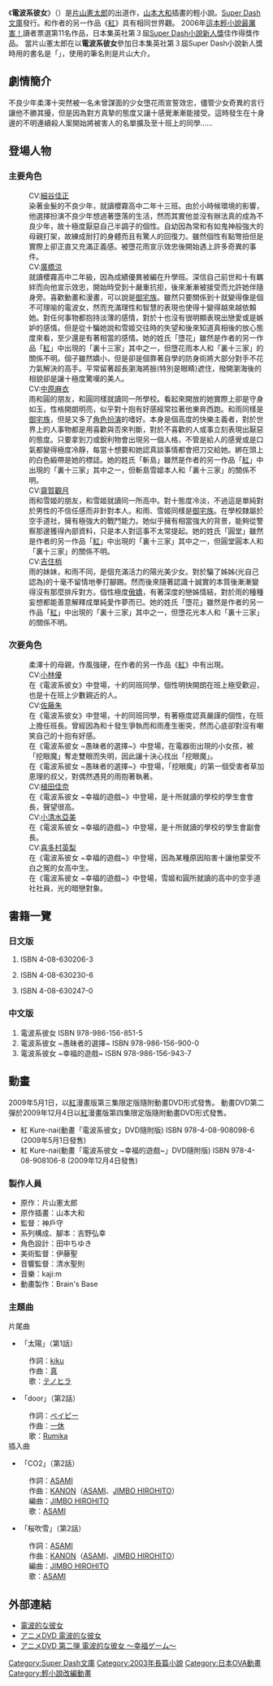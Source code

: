 {{unfinished}}
 
{{Infobox animanga/Headerofja
|title=電波系彼女
|image=
|size=
|japanese=電波的な彼女
|english= 
|kana=でんぱてきなかのじょ  
|romaji= Denpateki na Kanojyo
|genre= 動作
}}
{{Infobox animanga/Novel
|輕小說= 1
|作者= 片山憲太郎
|插圖= 山本大和
|出版社= {{flagicon|Japan}} [[集英社|集英社]]<br/>{{flagicon|Taiwan}} [[青文出版社|青文出版社]]
|連載雜誌=
|label=[[Super_Dash文庫|Super Dash文庫]]
|發售日=
|開始= 
|結束= 
|冊數= 3集
|其他= 
}}
{{Infobox animanga/Footerofja}}

《'''電波系彼女'''》（'''{{lang|ja|電波的な彼女（でんぱてきなかのじょ）}}'''）是[[片山憲太郎|片山憲太郎]]的出道作，[[山本大和|山本大和]]插畫的輕小說。[[Super_Dash文庫|Super Dash文庫]]發行。和作者的另一作品《[[紅_(小說)|紅]]》具有相同世界觀。
2006年[[這本輕小說最厲害！|這本輕小說最厲害！]]讀者票選第11名作品，日本集英社第３屆[[Super_Dash小說新人獎|Super Dash小說新人獎]]佳作得獎作品。
當片山憲太郎在以'''電波系彼女'''參加日本集英社第３屆Super Dash小說新人獎時用的書名是「{{lang|ja|電波日和（でんぱびより）}}」，使用的筆名則是片山大介。

==劇情簡介==
不良少年柔澤十突然被一名未曾謀面的少女墮花雨宣誓效忠，儘管少女奇異的言行讓他不勝其擾，但是因為對方真摯的態度又讓十感覺漸漸能接受。這時發生在十身邊的不明連續殺人案開始將被害人的名單擴及至十班上的同學……

==登場人物==
===主要角色===
;{{nihongo|柔澤 十|柔沢ジュウ（じゅうざわ じゅう）|Juzawa Ju|}}
:CV:[[細谷佳正|細谷佳正]]
:染著金髮的不良少年，就讀櫻霧高中二年十三班。由於小時候環境的影響，他選擇扮演不良少年想過著墮落的生活，然而其實他並沒有辦法真的成為不良少年，故十極度厭惡自己半調子的個性。自幼因為常和有如鬼神般強大的母親打架，故練成耐打的身體而且有驚人的回復力。雖然個性有點彆扭但是實際上卻正直又充滿正義感。被墮花雨宣示效忠後開始遇上許多奇異的事件。
;{{nihongo|墮花 雨|堕花 雨（おちばな あめ）|Ochibana Ame|}}
:CV:[[廣橋涼|廣橋涼]]
:就讀櫻霧高中二年級，因為成績優異被編在升學班。深信自己前世和十有羈絆而向他宣示效忠，開始時受到十嚴重抗拒，後來漸漸被接受而允許她伴隨身旁。喜歡動畫和漫畫，可以說是[[御宅族|御宅族]]。雖然只要關係到十就變得像是個不可理喻的電波女，然而充滿理性和智慧的表現也使得十變得越來越依賴她。對任何事物都抱持淡薄的感情，對於十也沒有很明顯表現出戀愛或是嫉妒的感情。但是從十騙她說和雪姬交往時的失望和後來知道真相後的放心態度來看，至少還是有著相當的感情。她的姓氏「墮花」雖然是作者的另一作品「[[紅_(小說)|紅]]」中出現的「裏十三家」其中之一，但墮花雨本人和「裏十三家」的關係不明。個子雖然嬌小，但是卻是個靠著自學的防身術將大部分對手不花力氣解決的高手。平常留著超長瀏海將臉(特別是眼睛)遮住，撥開瀏海後的相貌卻是讓十極度驚嘆的美人。
;{{nihongo|斬島雪姬|斬島雪姫（きりしま ゆきひめ）|Kirishima Yukihime|}}
:CV:[[中原麻衣|中原麻衣]]
:雨和圓的朋友，和圓同樣就讀同一所學校。看起來開放的她實際上卻是守身如玉，性格開朗明亮，似乎對十抱有好感經常拉著他東奔西跑。和雨同樣是[[御宅族|御宅族]]，但是又多了[[角色扮演|角色扮演]]的嗜好。本身是個高度的快樂主義者，對於世界上的人事物都是用喜歡與否來判斷，對於不喜歡的人或事立刻表現出厭惡的態度。只要拿到刀或銳利物會出現另一個人格，不管是給人的感覺或是口氣都變得極度冷靜，每當十想要和她認真談事情都會把刀交給她。綁在頭上的白色緞帶是她的標誌。她的姓氏「斬島」雖然是作者的另一作品「[[紅_(小說)|紅]]」中出現的「裏十三家」其中之一，但斬島雪姬本人和「裏十三家」的關係不明。
;{{nihongo|圓堂 圓|円堂 円（えんどう まどか）|Endou Madoka|}}
:CV:[[齋賀觀月|齋賀觀月]]
:雨和雪姬的朋友，和雪姬就讀同一所高中。對十態度冷淡，不過這是單純對於男性的不信任感而非針對本人。和雨、雪姬同樣是[[御宅族|御宅族]]。在學校隸屬於空手道社，擁有極強大的戰鬥能力。她似乎擁有相當強大的背景，能夠從警察那邊獲得內部資料，只是本人對這事不太常提起。她的姓氏「圓堂」雖然是作者的另一作品「[[紅_(小說)|紅]]」中出現的「裏十三家」其中之一，但圓堂圓本人和「裏十三家」的關係不明。
;{{nihongo|墮花 光|堕花 光（おちばな ひかる）|Ochibana Hikaru|}}
:CV:[[吉住梢|吉住梢]]
:雨的妹妹，和雨不同，是個充滿活力的陽光美少女。對於騙了姊姊(光自己認為)的十毫不留情地拳打腳踢。然而後來隨著認識十誠實的本質後漸漸變得沒有那麼排斥對方。個性極度[[傲嬌|傲嬌]]，有著深度的戀姊情結，對於雨的種種妄想都能善意解釋成單純愛作夢而已。她的姓氏「墮花」雖然是作者的另一作品「[[紅_(小說)|紅]]」中出現的「裏十三家」其中之一，但墮花光本人和「裏十三家」的關係不明。

===次要角色===
;{{nihongo|柔澤紅香|柔沢紅香（じゅうざわ べにか）|Juzawa Benika|}}
:柔澤十的母親，作風強硬，在作者的另一作品《[[紅_(小說)|紅]]》中有出現。 
;{{nihongo|紗月美夜|紗月美夜（さつき みや）|Satsuki Miya|}}
:CV:[[小林優|小林優]]
:在《電波系彼女》中登場，十的同班同學，個性明快開朗在班上極受歡迎，也是十在班上少數親近的人。
;{{nihongo|藤嶋香奈子|藤嶋香奈子（ふじしま かなこ）|Fujishima Kanako|}}
:CV:[[佐藤朱|佐藤朱]]
:在《電波系彼女》中登場，十的同班同學，有著極度認真嚴謹的個性，在班上擔任班長。曾經因為和十發生爭執而和雨產生衝突，然而心底卻對沒有嘲笑自己的十抱有好感。
;{{nihongo|鏡味櫻|鏡味桜（かがみ さくら）||}}
:在《電波系彼女 ~愚昧者的選擇~》中登場，在電器街出現的小女孩，被「挖眼魔」奪走雙眼而失明，因此讓十決心找出「挖眼魔」。
;{{nihongo|草加聖司|草加聖司（くさか せいじ）||}}
:在《電波系彼女 ~愚昧者的選擇~》中登場，「挖眼魔」的第一個受害者草加恵理的叔父，對偶然遇見的雨抱著執著。
;{{nihongo|白石香里|白石香里（しらいし かおり）|Shiraishi Kaori|}}
:CV:[[植田佳奈|植田佳奈]]
:在《電波系彼女 ~幸福的遊戲~》中登場，是十所就讀的學校的學生會會長，聲望很高。  
;{{nihongo|綾瀨一子|綾瀬一子（あやせ いちこ）|Ayase Ichiko|}}
:CV:[[小清水亞美|小清水亞美]]
:在《電波系彼女 ~幸福的遊戲~》中登場，是十所就讀的學校的學生會副會長。 
;{{nihongo|廣瀨奈緒|広瀬奈緒（ひろせ　なお）|Hirose Nao|}}
:CV:[[喜多村英梨|喜多村英梨]]
:在《電波系彼女 ~幸福的遊戲~》中登場，因為某種原因陷害十讓他蒙受不白之冤的女高中生。
;{{nihongo|伊吹秀平|伊吹秀平（いぶき しゅうへい）||}}
:在《電波系彼女 ~幸福的遊戲~》中登場，雪姬和圓所就讀的高中的空手道社社員，光的暗戀對象。

==書籍一覽==
===日文版===
#{{lang|ja|電波的な彼女}}ISBN 4-08-630206-3
#{{lang|ja|電波的な彼女 〜愚か者の選択〜 }}ISBN 4-08-630230-6
#{{lang|ja|電波的な彼女 〜幸福ゲーム〜}}ISBN 4-08-630247-0

===中文版===
#電波系彼女  ISBN 978-986-156-851-5
#電波系彼女 ~愚昧者的選擇~ ISBN 978-986-156-900-0
#電波系彼女 ~幸福的遊戲~ ISBN 978-986-156-943-7

==動畫==
2009年5月1日，以[[紅_(小說)|紅]]漫畫版第三集限定版隨附動畫DVD形式發售。
動畫DVD第二彈於2009年12月4日以[[紅_(小說)|紅]]漫畫版第四集限定版隨附動畫DVD形式發售。
*紅 Kure-nai(動畫「電波系彼女」DVD隨附版) ISBN 978-4-08-908098-6 (2009年5月1日發售)
*紅 Kure-nai(動畫「電波系彼女 ~幸福的遊戲~」DVD隨附版) ISBN 978-4-08-908106-8 (2009年12月4日發售) 

===製作人員===
*原作：片山憲太郎 
*原作插畫：山本大和 
*監督：神戶守
*系列構成、腳本：吉野弘幸
*角色設計：田中ちゆき
*美術監督：伊藤聖
*音響監督：清水聖則
*音樂：kaji:m
*動畫製作：Brain's Base

===主題曲===
;片尾曲
*「太陽」（第1話）
:作詞：[[kiku|kiku]]
:作曲：[[真|真]]
:歌：[[テノヒラ|テノヒラ]]
*「door」（第2話）
:作詞：[[ぺイピー|ぺイピー]]
:作曲：[[一休|一休]]
:歌：[[Rumika|Rumika]]
;插入曲
*「CO2」（第2話）
:作詞：[[ASAMI|ASAMI]]
:作曲：[[KANON|KANON]]（[[ASAMI|ASAMI]]、[[JIMBO_HIROHITO|JIMBO HIROHITO]]）
:編曲：[[JIMBO_HIROHITO|JIMBO HIROHITO]]
:歌：[[ASAMI|ASAMI]]
*「桜吹雪」（第2話）
:作詞：[[ASAMI|ASAMI]]
:作曲：[[KANON|KANON]]（[[ASAMI|ASAMI]]、[[JIMBO_HIROHITO|JIMBO HIROHITO]]）
:編曲：[[JIMBO_HIROHITO|JIMBO HIROHITO]]
:歌：[[ASAMI|ASAMI]]

== 外部連結 ==
* [https://web.archive.org/web/20101007100943/http://dash.shueisha.co.jp/-denpa/index.html 電波的な彼女] {{ja}}
* [https://web.archive.org/web/20120614181636/http://dash.shueisha.co.jp/topics/denpadvd.html アニメDVD 電波的な彼女  ]{{ja}}
* [https://web.archive.org/web/20100113022044/http://dash.shueisha.co.jp/topics/denpadvd2.html アニメDVD 第二弾 電波的な彼女 〜幸福ゲーム〜 ]{{ja}}

{{Brain's Base}}
{{DEFAULTSORT:Denpateki na Kanojyo}}
[[Category:Super_Dash文庫|Category:Super Dash文庫]]
[[Category:2003年長篇小說|Category:2003年長篇小說]]
[[Category:日本OVA動畫|Category:日本OVA動畫]]
[[Category:輕小說改編動畫|Category:輕小說改編動畫]]